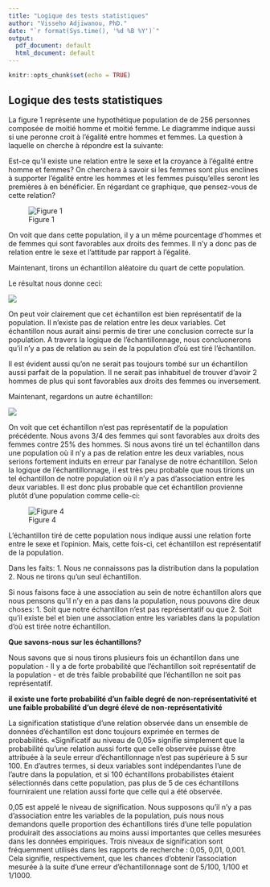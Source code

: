 ```yaml
---
title: "Logique des tests statistiques"
author: "Visseho Adjiwanou, PhD."
date: "`r format(Sys.time(), '%d %B %Y')`"
output:
  pdf_document: default
  html_document: default
---
```


```r
knitr::opts_chunk$set(echo = TRUE)
```

## Logique des tests statistiques

La figure 1 représente une hypothétique population de de 256 personnes composée de moitié homme et moitié femme. Le diagramme indique aussi si une peronne croit à l'égalité entre hommes et femmes. La question à laquelle on cherche à répondre est la suivante:

Est-ce qu'il existe une relation entre le sexe et la croyance à l'égalité entre homme et femmes?
On cherchera à savoir si les femmes sont plus enclines à supporter l'égalité entre les hommes et les femmes puisqu'elles seront les premières à en bénéficier. En régardant ce graphique, que pensez-vous de cette relation? 

![Figure 1](/Users/visseho/OneDrive - UQAM/Cours/Images_cours/logique_test1.jpeg)


On voit que dans cette population, il y a un même pourcentage d'hommes et de femmes qui sont favorables aux droits des femmes. Il n'y a donc pas de relation entre le sexe et l'attitude par rapport à l'égalité.

Maintenant, tirons un échantillon aléatoire du quart de cette population.

Le résultat nous donne ceci:

![](/Users/visseho/OneDrive - UQAM/Cours/Images_cours/logique_test2.jpeg)

On peut voir clairement que cet échantillon est bien représentatif de la population. Il n'existe pas de relation entre les deux variables. Cet échantillon nous aurait ainsi permis de tirer une conclusion correcte sur la population. 
A travers la logique de l'échantillonnage, nous concluonerons qu'il n'y a pas de relation au sein de la population d'où est tiré l'échantillon.

Il est évident aussi qu'on ne serait pas toujours tombé sur un échantillon aussi parfait de la population. Il ne serait pas inhabituel de trouver d'avoir 2 hommes de plus qui sont favorables aux droits des femmes ou inversement. 


Maintenant, regardons un autre échantillon:

![](/Users/visseho/OneDrive - UQAM/Cours/Images_cours/logique_test3.jpeg)

On voit que cet échantillon n'est pas représentatif de la population précédente. Nous avons 3/4 des femmes qui sont favorables aux droits des femmes contre 25% des hommes. Si nous avons tiré un tel échantillon dans une population où il n'y a pas de relation entre les deux variables, nous serions fortement induits en erreur par l'analyse de notre échantillon. Selon la logique de l'échantillonnage, il est très peu probable que nous tirions un tel échantillon de notre population où il n'y a pas d'association entre les deux variables. Il est donc plus probable que cet échantillon provienne plutôt d'une population comme celle-ci:

![Figure 4](/Users/visseho/OneDrive - UQAM/Cours/Images_cours/logique_test4.jpeg)


L'échantillon tiré de cette population nous indique aussi une relation forte entre le sexe et l'opinion. Mais, cette fois-ci, cet échantillon est représentatif de la population.

Dans les faits: 
1. Nous ne connaissons pas la distribution dans la population
2. Nous ne tirons qu'un seul échantillon.

Si nous faisons face à une association au sein de notre échantillon alors que nous pensons qu'il n'y en a pas dans la population, nous pouvons dire deux choses:
1. Soit que notre échantillon n'est pas représentatif ou que 
2. Soit qu'il existe bel et bien une association entre les variables dans la population d'où est tirée notre échantillon.

**Que savons-nous sur les échantillons? **

Nous savons que si nous tirons plusieurs fois un échantillon dans une population
- Il y a de forte probabilité que l'échantillon soit représentatif de la population
- et de très faible probabilité que l'échantillon ne soit pas représentatif.

**il existe une forte probabilité d'un faible degré de non-représentativité et une faible probabilité d'un degré élevé de non-représentativité**

La signification statistique d'une relation observée dans un ensemble de données d'échantillon est donc toujours exprimée en termes de probabilités. «Significatif au niveau de 0,05» signifie simplement que la probabilité qu'une relation aussi forte que celle observée puisse être attribuée à la seule erreur d'échantillonnage n'est pas supérieure à 5 sur 100. En d'autres termes, si deux variables sont indépendantes l'une de l'autre dans la population, et si 100 échantillons probabilistes étaient sélectionnés dans cette population, pas plus de 5 de ces échantillons fourniraient une relation aussi forte que celle qui a été observée.

0,05 est appelé le niveau de signification. Nous supposons qu'il n'y a pas d'association entre les variables de la population, puis nous nous demandons quelle proportion des échantillons tirés d'une telle population produirait des associations au moins aussi importantes que celles mesurées dans les données empiriques. Trois niveaux de signification sont fréquemment utilisés dans les rapports de recherche : 0,05, 0,01, 0,001. Cela signifie, respectivement, que les chances d'obtenir l'association mesurée à la suite d'une erreur d'échantillonnage sont de 5/100, 1/100 et 1/1000.
